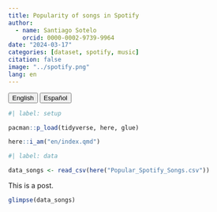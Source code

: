 ```yaml
---
title: Popularity of songs in Spotify
author:
  - name: Santiago Sotelo
    orcid: 0000-0002-9739-9964
date: "2024-03-17"
categories: [dataset, spotify, music]
citation: false
image: "../spotify.png"
lang: en
---
```


<a href="index.html"> <button type="button" class="btn btn-primary me-md-2 btn-sm">English</button></a> <a href="../es/index.html"><button type="button" class="btn btn-secondary me-md-2 btn-sm">Español</button></a>


```r
#| label: setup

pacman::p_load(tidyverse, here, glue)

here::i_am("en/index.qmd")

```

```r
#| label: data

data_songs <- read_csv(here("Popular_Spotify_Songs.csv"))

```


This is a post.

```r
glimpse(data_songs)
```
